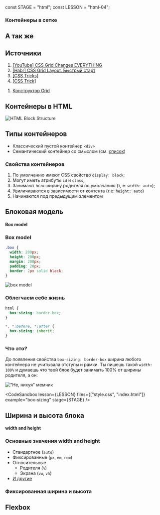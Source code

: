 const STAGE = "html";
const LESSON = "html-04";

<section
  data-background={background}
  data-background-size="cover"
  data-background-position="top left"
  data-background-opacity={0.1}
>
<section>

# Контейнеры в сетке

</section>
<section>

## А так же

</section>
<section>

## Источники

1. [[YouTube] CSS Grid Changes EVERYTHING](https://www.youtube.com/watch?v=7kVeCqQCxlk)
2. [[Habr] CSS Grid Layout. Быстрый старт](https://habr.com/ru/post/325760/)
3. [[CSS Tricks]](https://css-tricks.com/look-ma-no-media-queries-responsive-layouts-using-css-grid/)
4. [[CSS Trick]](https://css-tricks.com/box-sizing/)

</section>
<section>

1. [Конструктор Grid](https://grid.layoutit.com/)

</section>
</section>
<section>
<section>

## Контейнеры в HTML

<ImgContainer width="90%">

![HTML Block Structure](./images/semantic-elements.png)

</ImgContainer>

</section>
<section>

## Типы контейнеров

- Классический пустой контейнер `<div>`
- Семантический контейнер со смыслом (см. [список](https://www.w3schools.com/html/html5_semantic_elements.asp))

</section>
<section>

### Свойства контейнеров

1. По умолчанию имеют CSS свойство `display: block`;
2. Могут иметь атрибуты `id` и `class`;
3. Занимают всю ширину родителя по умолчанию (т, е: `width: auto`);
4. Увиличиваются в зависимости от контента (т.е: `height: auto`)
5. Начинаются под предыдущим элементом

</section>
</section>

<section>
<section>

## Блоковая модель
#### Box model

</section>

<section>

### Box model

<div class="r-stack">

```css
.box {
  width: 200px;
  height: 200px;
  margin: 200px;
  padding: 20px;
  border: 2px solid black;
}
```

<ImgContainer width="100%" class="fragment">

![box model](./images/box-model.png)

</ImgContainer>

</div>

</section>
<section>

### Облегчаем себе жизнь

```css
html {
  box-sizing: border-box;
}

*, *:before, *:after {
  box-sizing: inherit;
}
```

</section>
<section>

### Что это?

<div class="r-stack">

До появления свойства `box-sizing: border-box` ширина любого контейнера не учитывала отступы и рамки.
Ты пишешь такой `width: 100%` и думаешь что твой блок будет занимать 100% от ширины родителя, а он:

<ImgContainer width="80%" className="fragment">

!["Не, нихуя" мемчик](./images/not-quite.jpg)

</ImgContainer>
</div>
</section>
<section>

<CodeSandbox lesson={LESSON} files={["style.css", "index.html"]} example="box-sizing" stage={STAGE} />

</section>

</section>
<section>
<section>

## Ширина и высота блока
#### width and height

</section>
<section>

### Основные значения width and height

- Стандартное (`auto`)
- Фиксированные (`px`, `em`, `rem`)
- Относительные
  - Родителя (`%`) 
  - Экрана (`vw`, `vh`)
- [И другие](https://developer.mozilla.org/ru/docs/Learn/CSS/Building_blocks/Values_and_units#%D0%A7%D0%B8%D1%81%D0%BB%D0%B0_%D0%B4%D0%BB%D0%B8%D0%BD%D1%8B_%D0%B8_%D0%BF%D1%80%D0%BE%D1%86%D0%B5%D0%BD%D1%82%D1%8B)

</section>
<section>

### Фиксированная ширина и высота

</section>
</section>
<section>
<section data-background-image={flexBoxWebp}>

## Flexbox

</section>
</section>

